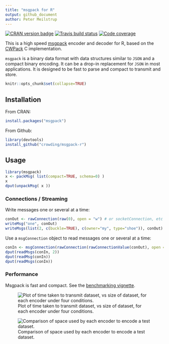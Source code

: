 ```yaml
---
title: "msgpack for R"
output: github_document
author: Peter Meilstrup
---
```


[![CRAN version badge](http://www.r-pkg.org/badges/version/msgpack)](https://cran.r-project.org/package=msgpack)
[![Travis build status](http://travis-ci.org/crowding/msgpack-r.svg?branch=master)](https://travis-ci.org/crowding/msgpack-r)
[![Code coverage](https://codecov.io/gh/crowding/msgpack-r/branch/master/graph/badge.svg)](https://codecov.io/gh/crowding/msgpack-r)


This is a high speed [msgpack](https://github.com/clwi/CWPack) encoder
and decoder for R, based on the [CWPack](https://msgpack.org) C
implementation.

`msgpack` is a binary data format with data structures similar to
`JSON` and a compact binary encoding. It can be a drop-in replacement
for `JSON` in most applications. It is designed to be fast to parse
and compact to transmit and store.

```R
knitr::opts_chunk$set(collapse=TRUE)
```

## Installation

From CRAN:

```R
install.packages("msgpack")
```

From Github:

```R
library(devtools)
install_github("crowding/msgpack-r")
```

## Usage

```R
library(msgpack)
x <- packMsg( list(compact=TRUE, schema=0) )
x
dput(unpackMsg( x ))
```

### Connections / Streaming

Write messages one or several at a time:

```r
conOut <- rawConnection(raw(0), open = "w") # or socketConnection, etc
writeMsg("one", conOut)
writeMsgs(list(2, c(buckle=TRUE), c(owner="my", type="shoe")), conOut)
```

Use a `msgConnection` object to read messages one or several at a time:

```r
conIn <- msgConnection(rawConnection(rawConnectionValue(conOut), open = "r"))
dput(readMsgs(conIn, 2))
dput(readMsg(conIn))
dput(readMsgs(conIn))
```

### Performance

Msgpack is fast and compact. See the [benchmarking vignette](inst/doc/comparison.html).

![Plot of time taken to transmit dataset, vs size of dataset, for each encoder under four conditions.](gh/space.svg)

![Comparison of space used by each encoder to encode a test dataset.](gh/time.svg)

